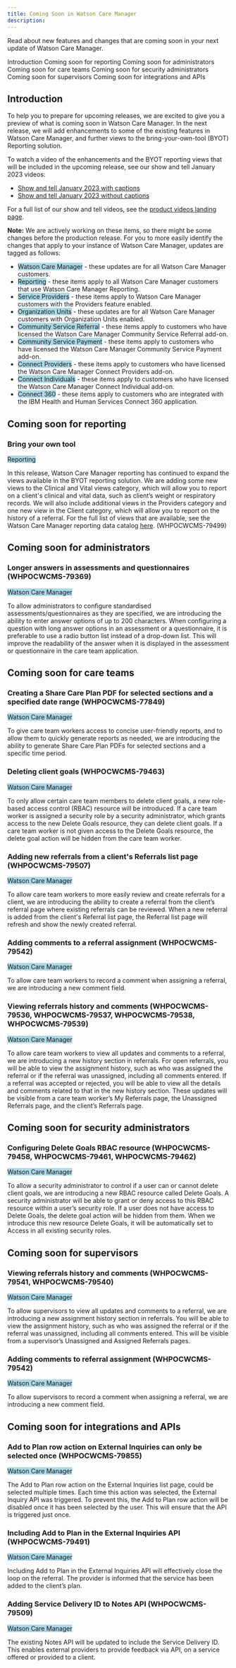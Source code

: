 ```yaml
---
title: Coming Soon in Watson Care Manager
description: 
---
```


Read about new features and changes that are coming soon in your next update of Watson Care Manager.

<AnchorLinks>
  <AnchorLink>Introduction</AnchorLink>
  <AnchorLink>Coming soon for reporting</AnchorLink>
  <AnchorLink>Coming soon for administrators</AnchorLink>
  <AnchorLink>Coming soon for care teams</AnchorLink>
  <AnchorLink>Coming soon for security administrators</AnchorLink>
  <AnchorLink>Coming soon for supervisors</AnchorLink>
  <AnchorLink>Coming soon for integrations and APIs</AnchorLink>
</AnchorLinks>

## Introduction

To help you to prepare for upcoming releases, we are excited to give you a preview of what is coming soon in Watson Care Manager. In the next release, we will add enhancements to some of the existing features in Watson Care Manager, and further views to the bring-your-own-tool (BYOT) Reporting solution.

To watch a video of the enhancements and the BYOT reporting views that will be included in the upcoming release, see our show and tell January 2023 videos:

* [Show and tell January 2023 with captions](/videos/show-and-tell-Jan2023-captions.mp4)
* [Show and tell January 2023 without captions](/videos/show-and-tell-Jan2023-no-captions.mp4)

 For a full list of our show and tell videos, see the [product videos landing page](videos#showandtellvideos).

**Note:** We are actively working on these items, so there might be some changes before the production release. For you to more easily identify the changes that apply to your instance of Watson Care Manager, updates are tagged as follows:

- <span style="background-color: lightblue;">Watson Care Manager</span> - these updates are for all Watson Care Manager customers.
- <span style="background-color: lightblue;">Reporting</span> - these items apply to all Watson Care Manager customers that use Watson Care Manager Reporting.
- <span style="background-color: lightblue;">Service Providers</span> - these items apply to Watson Care Manager customers with the Providers feature enabled.
- <span style="background-color: lightblue;">Organization Units</span> - these updates are for all Watson Care Manager customers with Organization Units enabled.
- <span style="background-color: lightblue;">Community Service Referral</span> - these items apply to customers who have licensed the Watson Care Manager Community Service Referral add-on.
- <span style="background-color: lightblue;">Community Service Payment</span> - these items apply to customers who have licensed the Watson Care Manager Community Service Payment add-on.
- <span style="background-color: lightblue;">Connect Providers</span> - these items apply to customers who have licensed the Watson Care Manager Connect Providers add-on.
- <span style="background-color: lightblue;">Connect Individuals</span> - these items apply to customers who have licensed the Watson Care Manager Connect Individual add-on.
- <span style="background-color: lightblue;">Connect 360</span> - these items apply to customers who are integrated with the IBM Health and Human Services Connect 360 application.

## Coming soon for reporting

### Bring your own tool

<span style="background-color: lightblue;">Reporting</span>

In this release, Watson Care Manager reporting has continued to expand the views available in the BYOT reporting solution. We are adding some new views to the Clinical and Vital views category, which will allow you to report on a client's clinical and vital data, such as client’s weight or respiratory records. We will also include additional views in the Providers category and one new view in the Client category, which will allow you to report on the history of a referral. For the full list of views that are available, see the Watson Care Manager reporting data catalog [here](https://merative.github.io/wcm-reporting-datacatalog/#/). (WHPOCWCMS-79499)

## Coming soon for administrators

### Longer answers in assessments and questionnaires (WHPOCWCMS-79369)

   <span style="background-color: lightblue;">Watson Care Manager</span>

To allow administrators to configure standardised assessments/questionnaires as they are specified, we are introducing the ability to enter answer options of up to 200 characters. When configuring a question with long answer options in an assessment or a questionnaire, it is preferable to use a radio button list instead of a drop-down list. This will improve the readability of the answer when it is displayed in the assessment or questionnaire in the care team application.

## Coming soon for care teams

### Creating a Share Care Plan PDF for selected sections and a specified date range (WHPOCWCMS-77849)

<span style="background-color: lightblue;">Watson Care Manager</span>

To give care team workers access to concise user-friendly reports, and to allow them to quickly generate reports as needed, we are introducing the ability to generate Share Care Plan PDFs for selected sections and a specific time period.

### Deleting client goals (WHPOCWCMS-79463)

<span style="background-color: lightblue;">Watson Care Manager</span>

To only allow certain care team members to delete client goals, a new role-based access control (RBAC) resource will be introduced. If a care team worker is assigned a security role by a security administrator, which grants access to the new Delete Goals resource, they can delete client goals. If a care team worker is not given access to the Delete Goals resource, the delete goal action will be hidden from the care team worker.

### Adding new referrals from a client's Referrals list page (WHPOCWCMS-79507)

<span style="background-color: lightblue;">Watson Care Manager</span>

To allow care team workers to more easily review and create referrals for a client, we are introducing the ability to create a referral from the client’s referral page where existing referrals can be reviewed. When a new referral is added from the client's Referral list page, the Referral list page will refresh and show the newly created referral.

### Adding comments to a referral assignment (WHPOCWCMS-79542)

<span style="background-color: lightblue;">Watson Care Manager</span>

To allow care team workers to record a comment when assigning a referral, we are introducing a new comment field.

### Viewing referrals history and comments (WHPOCWCMS-79536, WHPOCWCMS-79537, WHPOCWCMS-79538, WHPOCWCMS-79539)

<span style="background-color: lightblue;">Watson Care Manager</span>

To allow care team workers to view all updates and comments to a referral, we are introducing a new history section in referrals. For open referrals, you will be able to view the assignment history, such as who was assigned the referral or if the referral was unassigned, including all comments entered. If a referral was accepted or rejected, you will be able to view all the details and comments related to that in the new history section. These updates will be visible from a care team worker’s My Referrals page, the Unassigned Referrals page, and the client’s Referrals page.

## Coming soon for security administrators

### Configuring Delete Goals RBAC resource (WHPOCWCMS-79458, WHPOCWCMS-79461, WHPOCWCMS-79462)

<span style="background-color: lightblue;">Watson Care Manager</span>

To allow a security administrator to control if a user can or cannot delete client goals, we are introducing a new RBAC resource called Delete Goals. A security administrator will be able to grant or deny access to this RBAC resource within a user’s security role. If a user does not have access to Delete Goals, the delete goal action will be hidden from them. When we introduce this new resource Delete Goals, it will be automatically set to Access in all existing security roles.

## Coming soon for supervisors

### Viewing referrals history and comments (WHPOCWCMS-79541, WHPOCWCMS-79540)

<span style="background-color: lightblue;">Watson Care Manager</span>

To allow supervisors to view all updates and comments to a referral, we are introducing a new assignment history section in referrals. You will be able to view the assignment history, such as who was assigned the referral or if the referral was unassigned, including all comments entered. This will be visible from a supervisor’s Unassigned and Assigned Referrals pages.

### Adding comments to referral assignment (WHPOCWCMS-79542)

<span style="background-color: lightblue;">Watson Care Manager</span>

To allow supervisors to record a comment when assigning a referral, we are introducing a new comment field.

## Coming soon for integrations and APIs

### Add to Plan row action on External Inquiries can only be selected once (WHPOCWCMS-79855)

<span style="background-color: lightblue;">Watson Care Manager</span>

The Add to Plan row action on the External Inquiries list page, could be selected multiple times. Each time this action was selected, the External Inquiry API was triggered. To prevent this, the Add to Plan row action will be disabled once it has been selected by the user. This will ensure that the API is triggered just once.

### Including Add to Plan in the External Inquiries API (WHPOCWCMS-79491)

<span style="background-color: lightblue;">Watson Care Manager</span>

Including Add to Plan in the External Inquiries API will effectively close the loop on the referral. The provider is informed that the service has been added to the client’s plan.

### Adding Service Delivery ID to Notes API (WHPOCWCMS-79509)

<span style="background-color: lightblue;">Watson Care Manager</span>

The existing Notes API will be updated to include the Service Delivery ID. This enables external providers to provide feedback via API, on a service offered or provided to a client.



